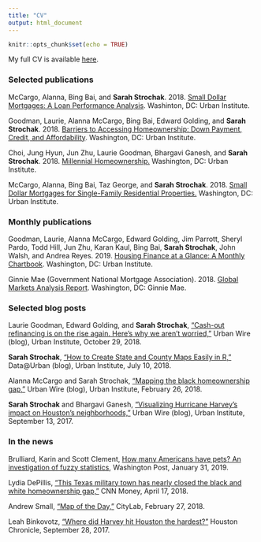 ```yaml
---
title: "CV"
output: html_document
---
```


```r
knitr::opts_chunk$set(echo = TRUE)
```

My full CV is available [here](cv_files/Strochak_CV_Nov2018.pdf).

### Selected publications

McCargo, Alanna, Bing Bai, and **Sarah Strochak**. 2018. [Small Dollar Mortgages: A Loan Performance Analysis](https://www.urban.org/research/publication/small-dollar-mortgages-loan-performance-analysis). Washinton, DC: Urban Institute.

Goodman, Laurie, Alanna McCargo, Bing Bai, Edward Golding, and **Sarah Strochak**. 2018. [Barriers to Accessing Homeownership: Down Payment, Credit, and Affordability](https://www.urban.org/research/publication/barriers-accessing-homeownership-down-payment-credit-and-affordability-2018). Washington, DC: Urban Institute.

Choi, Jung Hyun, Jun Zhu, Laurie Goodman, Bhargavi Ganesh, and **Sarah Strochak**. 2018. [Millennial Homeownership.](https://www.urban.org/research/publication/millennial-homeownership) Washington, DC: Urban Institute.

McCargo, Alanna, Bing Bai, Taz George, and **Sarah Strochak**. 2018. [Small Dollar Mortgages for Single-Family Residential Properties.](https://www.urban.org/research/publication/small-dollar-mortgages-single-family-residential-properties) Washington, DC: Urban Institute.

### Monthly publications

Goodman, Laurie, Alanna McCargo, Edward Golding, Jim Parrott, Sheryl Pardo, Todd Hill, Jun Zhu, Karan Kaul, Bing Bai, **Sarah Strochak**, John Walsh, and Andrea Reyes. 2019. [Housing Finance at a Glance: A Monthly Chartbook](https://www.urban.org/policy-centers/housing-finance-policy-center/projects/housing-finance-glance-monthly-chartbooks). Washington, DC: Urban Institute.

Ginnie Mae (Government National Mortgage Association). 2018. [Global Markets Analysis Report](https://www.urban.org/policy-centers/housing-finance-policy-center/projects/global-markets-analysis-report). Washington, DC: Ginnie Mae.

### Selected blog posts

Laurie Goodman, Edward Golding, and **Sarah Strochak**, [“Cash-out refinancing is on the rise again. Here’s why we aren’t worried,”](https://www.urban.org/urban-wire/cash-out-refinancing-rise-again-heres-why-we-arent-worried) Urban Wire (blog), Urban Institute, October 29, 2018.

**Sarah Strochak**, [“How to Create State and County Maps Easily in R,”](https://medium.com/@urban_institute/how-to-create-state-and-county-maps-easily-in-r-577d29300bb2) Data@Urban (blog), Urban Institute, July 10, 2018.

Alanna McCargo and Sarah Strochak, [“Mapping the black homeownership gap,”](https://www.urban.org/urban-wire/mapping-black-homeownership-gap) Urban Wire (blog), Urban Institute, February 26, 2018.

**Sarah Strochak** and Bhargavi Ganesh, [“Visualizing Hurricane Harvey’s impact on Houston’s neighborhoods,”](https://www.urban.org/urban-wire/visualizing-hurricane-harveys-impact-houstons-neighborhoods) Urban Wire (blog), Urban Institute, September 13, 2017.

### In the news

Brulliard, Karin and Scott Clement, [How many Americans have pets? An investigation of fuzzy statistics](https://www.washingtonpost.com/science/2019/01/31/how-many-americans-have-pets-an-investigation-into-fuzzy-statistics/?utm_term=.50f982941a55), Washington Post, January 31, 2019.

Lydia DePillis, [“This Texas military town has nearly closed the black and white homeownership gap,”](https://money.cnn.com/2018/04/17/news/economy/kileen-texas-homeownership/index.html) CNN Money, April 17, 2018.

Andrew Small, [“Map of the Day,”](https://www.citylab.com/solutions/2018/02/citylab-daily-the-quest-for-a-new-black-city/554417/) CityLab, February 27, 2018.

Leah Binkovotz, [“Where did Harvey hit Houston the hardest?”](https://www.houstonchronicle.com/local/gray-matters/article/Where-did-Harvey-hit-Houston-the-hardest-12237833.php) Houston Chronicle, September 28, 2017.

